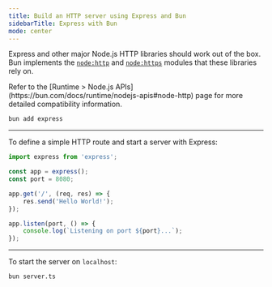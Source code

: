 ```yaml
---
title: Build an HTTP server using Express and Bun
sidebarTitle: Express with Bun
mode: center
---
```


Express and other major Node.js HTTP libraries should work out of the box. Bun implements the [`node:http`](https://nodejs.org/api/http.html) and [`node:https`](https://nodejs.org/api/https.html) modules that these libraries rely on.

<Note>
	Refer to the [Runtime > Node.js APIs](https://bun.com/docs/runtime/nodejs-apis#node-http) page for
	more detailed compatibility information.
</Note>

```sh terminal icon="terminal"
bun add express
```

---

To define a simple HTTP route and start a server with Express:

```ts server.ts icon="/icons/typescript.svg"
import express from 'express';

const app = express();
const port = 8080;

app.get('/', (req, res) => {
	res.send('Hello World!');
});

app.listen(port, () => {
	console.log(`Listening on port ${port}...`);
});
```

---

To start the server on `localhost`:

```sh terminal icon="terminal"
bun server.ts
```

